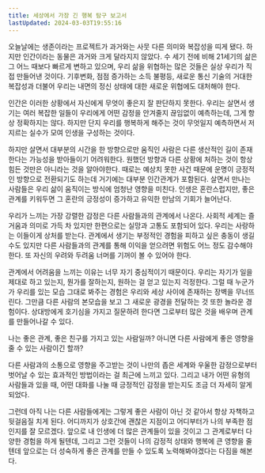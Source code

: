 ```yaml
---
title: 세상에서 가장 긴 행복 탐구 보고서
lastUpdated: 2024-03-03T19:55:16
---
```



<Bookmark image="https://shopping-phinf.pstatic.net/main_4320556/43205569619.20231013091517.jpg" url="https://search.shopping.naver.com/book/catalog/43205569619" description="85년간 세대에서 세대를 뛰어넘어 진행된 하버드대 행복 연구 프로젝트, 독보적이고 전례 없는 인간 성장에 관한 연구를 통해 행복의 비밀을 발견하다!"/>


 오늘날에는 생존이라는 프로젝트가 과거와는 사뭇 다른 의미와 복잡성을 띠게 됐다. 하지만 인간이라는 동물은 과거와 크게 달라지지 않았다. 수 세기 전에 비해 21세기의 삶은 그 어느 때보다 빠르게 변하고 있으며, 우리 삶을 위협하는 많은 것들은 실상 우리가 직접 만들어낸 것이다. 기후변화, 점점 증가하는 소득 불평등, 새로운 통신 기술의 거대한 복잡성과 더불어 우리는 내면의 정신 상태에 대한 새로운 위협에도 대처해야 한다.

 인간은 이러한 상황에서 자신에게 무엇이 좋은지 잘 판단하지 못한다. 우리는 살면서 생기는 여러 복잡한 일들이 우리에게 어떤 감정을 안겨줄지 끊임없이 예측하는데, 그게 항상 정확하지는 않다. 하지만 단지 우리를 행복하게 해주는 것이 무엇일지 예측하면서 저지르는 실수가 모여 인생을 구성하는 것이다. 

 하지만 살면서 대부분의 시간을 한 방향으로만 움직인 사람은 다른 생산적인 길이 존재한다는 가능성을 받아들이기 어려워한다. 원했던 방향과 다른 상황에 처하는 것이 항상 힘든 것만은 아니라는 것을 알아야한다. 때로는 예상치 못한 사건 때문에 운명이 긍정적인 방향으로 전환되기도 하는데 거기에는 대부분 인간관계가 포함된다. 살면서 만나는 사람들은 우리 삶이 움직이는 방식에 엄청난 영향을 미친다. 인생은 혼란스럽지만, 좋은 관계를 키워두면 그 혼란의 긍정성이 증가하고 유익한 만남의 기회가 늘어난다.

 우리가 느끼는 가장 강렬한 감정은 다른 사람들과의 관계에서 나온다. 사회적 세계는 즐거움과 의미로 가득 차 있지만 한편으로는 실망과 고통도 포함되어 있다. 우리는 사랑하는 이들이게 상처를 받는다. 관계에서 생기는 부정적인 경험을 피하고 싶은 충동이 생길 수도 있지만 다른 사람들과의 관계를 통해 이익을 얻으려면 위험도 어느 정도 감수해야 한다. 또 자신의 우려와 두려움 너머를 기꺼이 볼 수 있어야 한다.

 관계에서 어려움을 느끼는 이유는 너무 자기 중심적이기 때문이다. 우리는 자기가 일을 제대로 하고 있는지, 뭔가를 잘하는지, 원하는 걸 얻고 있는지 걱정한다. 그럴 때 누군가가 우리를 있는 모습 그대로 봐주는 경험은 우리와 세상 사이에 존재하는 장벽을 무너뜨린다. 그만큼 다른 사람의 본모습을 보고 그 새로운 광경을 전달하는 것 또한 놀라운 경험이다. 상대방에게 호기심을 가지고 질문하려 한다면 그로부터 많은 것을 배우며 관계를 만들어나갈 수 있다.

 나는 좋은 관계, 좋은 친구를 가지고 있는 사람일까? 아니면 다른 사람에게 좋은 영향을 줄 수 있는 사람이긴 할까?

 다른 사람과의 소통으로 영향을 주고받는 것이 나만의 좁은 세계와 우울한 감정으로부터 벗어날 수 있는 효과적인 방법이라는 걸 최근에 느끼고 있다. 그리고 내가 어떤 유형의 사람들과 있을 때, 어떤 대화를 나눌 때 긍정적인 감정을 받는지도 조금 더 자세히 알게 되었다. 
 
그런데 아직 나는 다른 사람들에게는 그렇게 좋은 사람이 아닌 것 같아서 항상 자책하고 뒷걸음질 치게 된다. 어디까지가 상호간에 괜찮은 지점이고 어디부터가 나의 부족한 점인지를 잘 모르겠다. 앞으로 내 인생에 더 많은 관계들이 있을 것이고 그 관계로부터 다양한 경험을 하게 될텐데, 그리고 그런 것들이 나의 감정적 상태와 행복에 큰 영향을 줄텐데 앞으로는 더 성숙하게 좋은 관계를 만들 수 있도록 노력해봐야겠다는 다짐을 해본다.

